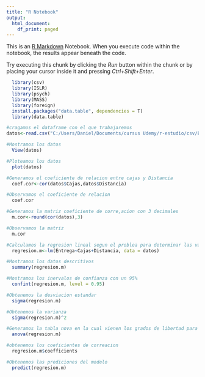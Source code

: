 ---
title: "R Notebook"
output:
  html_document:
    df_print: paged
---

This is an [R Markdown](http://rmarkdown.rstudio.com) Notebook. When you execute code within the notebook, the results appear beneath the code. 

Try executing this chunk by clicking the *Run* button within the chunk or by placing your cursor inside it and pressing *Ctrl+Shift+Enter*. 

```{r}
  library(csv)
  library(ISLR)
  library(psych)
  library(MASS)
  library(foreign)
  install.packages("data.table", dependencies = T)
  library(data.table)

```

```{r}
#cragamos el dataframe con el que trabajaremos
datos<-read.csv("C:/Users/Daniel/Documents/cursus Udemy/r-estudio/csv/Estadistica/Practica4.csv",header = T)
```
```{r}
#Mostramos los datos
  View(datos)
```

```{r}
#Ploteamos los datos
  plot(datos)
```
```{r}
#Generamos el coeficiente de relacion entre cajas y Distancia 
  coef.cor<-cor(datos$Cajas,datos$Distancia)
```
```{r}
#Observamos el coeficiente de relacion
  coef.cor
```
```{r}
#Generamos la matriz coeficiente de corre,acion con 3 decimales
  m.cor<-round(cor(datos),3)
```
```{r}
#Observamos la matriz
  m.cor
```

```{r}
#Calculamos la regresion lineal segun el problea para determinar las variables
  regresion.m<-lm(Entrega~Cajas+Distancia, data = datos)
```
```{r}
#Mostramos los datos descritivos
  summary(regresion.m)
```
```{r}
#Mostramos los inervalos de confianza con un 95%
  confint(regresion.m, level = 0.95)
```
```{r}
#Obtenemos la desviacion estandar
  sigma(regresion.m)
```
```{r}
#Obtenemos la varianza
  sigma(regresion.m)^2
```
```{r}
#Generamos la tabla nova en la cual vienen los grados de libertad para cada muestra 
  anova(regresion.m)
```

```{r}
#obtenemos los coeficientes de correacion
  regresion.m$coefficients
```
```{r}
#Obtenemos las prediciones del modelo
  predict(regresion.m)
```






